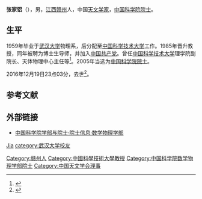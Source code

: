 '''张家铝'''（{{bd|1938年|12月|2016年|12月19日|catIdx=Z张}}），男，[[江西|江西]][[赣州|赣州]]人，中国[[天文学家|天文学家]]，[[中国科学院院士|中国科学院院士]]。

== 生平 ==
1959年毕业于[[武汉大学|武汉大学]]物理系，后分配至[[中国科学技术大学|中国科学技术大学]]工作。1985年晋升教授，同年被聘为博士生导师，并加入[[中国共产党|中国共产党]]。曾任[[中国科学技术大学|中国科学技术大学]]理学院副院长、天体物理中心主任等<ref>{{Cite web |url=http://news.sina.com.cn/o/2016-12-22/doc-ifxyxvcr7276695.shtml |title=沉痛悼念张家铝院士 |accessdate=2016-12-23 |archive-date=2016-12-23 |archive-url=https://web.archive.org/web/20161223134623/http://news.sina.com.cn/o/2016-12-22/doc-ifxyxvcr7276695.shtml |dead-url=no }}</ref>。2005年当选为[[中国科学院院士|中国科学院院士]]。

2016年12月19日23点03分，去世<ref>{{cite web|url=http://www.thepaper.cn/newsDetail_forward_1588014|title=中科院院士、中国相对论天体物理奠基人张家铝逝世|publisher=澎湃新闻|accessdate=2016-12-26|archive-date=2020-10-24|archive-url=https://web.archive.org/web/20201024174845/http://www.thepaper.cn/newsDetail_forward_1588014}}</ref>。

== 参考文献 ==
{{reflist}}

== 外部链接 ==
* [https://web.archive.org/web/20120308190537/http://sourcedb.cas.cn/sourcedb_ad_cas/zw2/ysxx/sxwlxb/ 中国科学院学部与院士·院士信息·数学物理学部]

{{中国科学家小作品}}
{{中国科学院数学物理学部院士}}
{{Navboxes
| title  = 张家铝在[[中国天文学会|中国天文学会]]的职务
| list1  =
{{中国天文学会第六届理事会}}
}}

{{Authority control}}
{{DEFAULTSORT:Zhang张}}
[[category:张姓|Jia]]
[[Category:赣州人|Category:赣州人]]
[[category:武汉大学校友|category:武汉大学校友]]
[[Category:中國科學技術大學教授|Category:中國科學技術大學教授]]
[[Category:中国科学院数学物理学部院士|Category:中国科学院数学物理学部院士]]
[[Category:中国天文学会理事|Category:中国天文学会理事]]